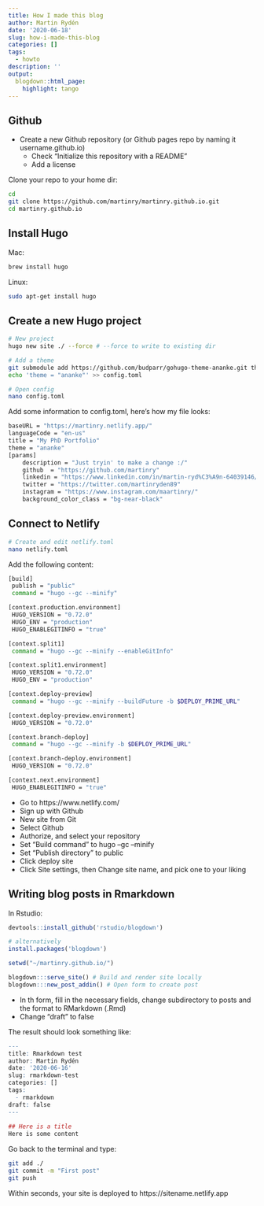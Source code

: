 ```yaml
---
title: How I made this blog
author: Martin Rydén
date: '2020-06-18'
slug: how-i-made-this-blog
categories: []
tags:
  - howto
description: ''
output:
  blogdown::html_page:
    highlight: tango
---
```




## Github

- Create a new Github repository (or Github pages repo by naming it username.github.io)
	- Check "Initialize this repository with a README"
	- Add a license

Clone your repo to your home dir:
```bash
cd
git clone https://github.com/martinry/martinry.github.io.git
cd martinry.github.io
```


## Install Hugo
Mac:
```bash
brew install hugo
```

Linux:
```bash
sudo apt-get install hugo
```

## Create a new Hugo project 
```bash
# New project
hugo new site ./ --force # --force to write to existing dir

# Add a theme
git submodule add https://github.com/budparr/gohugo-theme-ananke.git themes/ananke
echo 'theme = "ananke"' >> config.toml

# Open config
nano config.toml

```
Add some information to config.toml, here's how my file looks:

```bash
baseURL = "https://martinry.netlify.app/"
languageCode = "en-us"
title = "My PhD Portfolio"
theme = "ananke"
[params]
    description = "Just tryin' to make a change :/"
    github  = "https://github.com/martinry"
    linkedin = "https://www.linkedin.com/in/martin-ryd%C3%A9n-64039146/"
    twitter = "https://twitter.com/martinryden89"
    instagram = "https://www.instagram.com/maartinry/"
    background_color_class = "bg-near-black"
```


## Connect to Netlify
```bash
# Create and edit netlify.toml
nano netlify.toml
```
Add the following content:

```bash
[build]
 publish = "public"
 command = "hugo --gc --minify"

[context.production.environment]
 HUGO_VERSION = "0.72.0"
 HUGO_ENV = "production"
 HUGO_ENABLEGITINFO = "true"

[context.split1]
 command = "hugo --gc --minify --enableGitInfo"

[context.split1.environment]
 HUGO_VERSION = "0.72.0"
 HUGO_ENV = "production"

[context.deploy-preview]
 command = "hugo --gc --minify --buildFuture -b $DEPLOY_PRIME_URL"

[context.deploy-preview.environment]
 HUGO_VERSION = "0.72.0"

[context.branch-deploy]
 command = "hugo --gc --minify -b $DEPLOY_PRIME_URL"

[context.branch-deploy.environment]
 HUGO_VERSION = "0.72.0"

[context.next.environment]
 HUGO_ENABLEGITINFO = "true"
 ```

- Go to https://www.netlify.com/
- Sign up with Github
- New site from Git
- Select Github
- Authorize, and select your repository
- Set "Build command" to hugo --gc --minify
- Set "Publish directory" to public
- Click deploy site
- Click Site settings, then Change site name, and pick one to your liking

## Writing blog posts in Rmarkdown
In Rstudio:
```r
devtools::install_github('rstudio/blogdown')

# alternatively
install.packages('blogdown')

setwd("~/martinry.github.io/")

blogdown:::serve_site() # Build and render site locally
blogdown:::new_post_addin() # Open form to create post

```

- In th form, fill in the necessary fields, change subdirectory to posts and the format to RMarkdown (.Rmd)
- Change "draft" to false

The result should look something like:

```R
---
title: Rmarkdown test
author: Martin Rydén
date: '2020-06-16'
slug: rmarkdown-test
categories: []
tags:
  - rmarkdown
draft: false
---
	
## Here is a title
Here is some content
```

Go back to the terminal and type:
```bash
git add ./
git commit -m "First post"
git push
```

Within seconds, your site is deployed to 
https://sitename.netlify.app